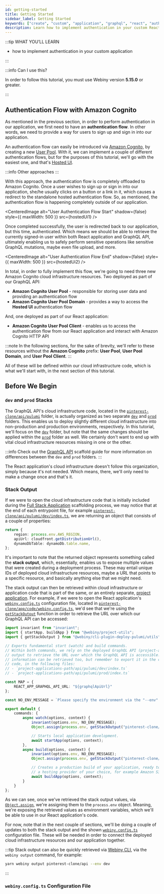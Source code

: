 ```yaml
---
id: getting-started
title: Getting Started
sidebar_label: Getting Started
keywords: ["create", "custom", "application", "graphql", "react", "authentication"]
description: Learn how to implement authentication in your custom React application.
---
```



:::tip WHAT YOU’LL LEARN

- how to implement authentication in your custom application

:::

:::info Can I use this?

In order to follow this tutorial, you must use Webiny version **5.15.0** or greater.

:::

## Authentication Flow with Amazon Cognito

As mentioned in the previous section, in order to perform authentication in our application, we first need to have an **authentication flow**. In other words, we need to provide a way for users to sign up and sign in into our application.

An authentication flow can easily be introduced via [Amazon Cognito](https://aws.amazon.com/cognito/), by creating a new [User Pool](https://docs.aws.amazon.com/cognito/latest/developerguide/getting-started-with-cognito-user-pools.html). With it, we can implement a couple of different authentication flows, but for the purposes of this tutorial, we'll go with the easiest one, and that's [Hosted UI](https://docs.aws.amazon.com/cognito/latest/developerguide/cognito-user-pools-app-integration.html).

:::info
Other approaches
:::

With this approach, the authentication flow is completely offloaded to Amazon Cognito. Once a user wishes to sign up or sign in into our application, she/he usually clicks on a button or a link in it, which causes a redirect to the standalone hosted authentication flow. So, as mentioned, the authentication flow is happening completely outside of our application.

<CenteredImage alt="User Authentication Flow Start" shadow={false} style={{ maxWidth: 500 }} src={hostedUi1} />

Once completed successfully, the user is redirected back to our application, but this time, authenticated. Which means we should be able to retrieve the currently signed-in user within both React application and GraphQL API, ultimately enabling us to safely perform sensitive operations like sensitive GraphQL mutations, maybe even file upload, and more.

<CenteredImage alt="User Authentication Flow End" shadow={false} style={{ maxWidth: 500 }} src={hostedUi2} />

In total, in order to fully implement this flow, we're going to need three new Amazon Cognito cloud infrastructure resources. Two deployed as part of our GraphQL API:

- **Amazon Cognito User Pool** - responsible for storing user data and providing an authentication flow
- **Amazon Cognito User Pool Domain** - provides a way to access the **Hosted UI** authentication flow

And, one deployed as part of our React application:

- **Amazon Cognito User Pool Client** - enables us to access the authentication flow from our React application and interact with Amazon Cognito HTTP API

:::note
In the following sections, for the sake of brevity, we'll refer to these resources without the **Amazon Cognito** prefix: **User Pool**, **User Pool Domain**, and **User Pool Client**.
:::

All of these will be defined within our cloud infrastructure code, which is what we'll start with, in the next section of this tutorial.

## Before We Begin

### `dev` and `prod` Stacks

The GraphQL API's cloud infrastructure code, located in the [`pinterest-clone/api/pulumi`](#) folder, is actually organized as two separate [`dev`](#) and [`prod`](#) folders. This enables us to deploy slightly different cloud infrastructure into non-production and production environments, respectively. In this tutorial, we'll focus on the [`dev`](#) folder, but note that the same changes should be applied within the [`prod`](#) folder as well. We certainly don't want to end up with vital cloud infrastructure resources missing in one or the other.

:::info
Check out the [GraphQL API](/docs/how-to-guides/scaffolding/graphql-api#pulumi) scaffold guide for more information on differences between the `dev` and `prod` folders.
:::

The React application's cloud infrastructure doesn't follow this organization, simply because it's not needed. Which means, there, we'll only need to make a change once and that's it.

### Stack Output

If we were to open the cloud infrastructure code that is initially included during the [Full Stack Application](/docs/how-to-guides/scaffolding/full-stack-application) scaffolding process, we may notice that at the end of each entrypoint file, for example [`pinterest-clone/api/pulumi/dev/index.ts`](#), we are returning an object that consists of a couple of properties:

```ts title="pinterest-clone/api/pulumi/dev/index.ts"
return {
    region: process.env.AWS_REGION,
    apiUrl: cloudfront.getDistributionUrl(),
    dynamoDbTable: dynamoDb.table.name,
};
```

It's important to note that the returned object represents something called the **stack output**, which, essentially, enables us to expose multiple values that were created during a deployment process. These may entail unique IDs of deployed cloud infrastructure resources, maybe a URL that points to a specific resource, and basically anything else that we might need.

The stack output can then be retrieved within cloud infrastructure or application code that is part of the same, or an entirely separate, [project application](/docs/key-topics/project-organization/project-applications). For example, if we were to open the React application's [`webiny.config.ts`](#) configuration file, located in [`pinterest-clone/app/code/webiny.config.ts`](#), we'd see that we're using the [`getStackOutput`](#) function in order to retrieve the URL over which our GraphQL API can be accessed:

```ts title="pinterest-clone/app/code/webiny.config.ts" {3,13-15,23,30}
import invariant from "invariant";
import { startApp, buildApp } from "@webiny/project-utils";
import { getStackOutput } from "@webiny/cli-plugin-deploy-pulumi/utils";

// Exports fundamental start (watch) and build commands.
// Within both commands, we rely on the deployed GraphQL API (project-applications-path/api) and its stack
// output to retrieve the URL over which the GraphQL API is accessible. If needed, additional
// information can be retrieved too, but remember to export it in the cloud infrastructure
// code, in the following files:
// - `project-applications-path/api/pulumi/dev/index.ts`
// - `project-applications-path/api/pulumi/prod/index.ts`

const MAP = {
    REACT_APP_GRAPHQL_API_URL: "${graphqlApiUrl}"
};

const NO_ENV_MESSAGE = `Please specify the environment via the "--env" argument, for example: "--env dev".`;

export default {
    commands: {
        async watch(options, context) {
            invariant(options.env, NO_ENV_MESSAGE);
            Object.assign(process.env, getStackOutput("pinterest-clone/api", options.env, MAP));

            // Starts local application development.
            await startApp(options, context);
        },
        async build(options, context) {
            invariant(options.env, NO_ENV_MESSAGE);
            Object.assign(process.env, getStackOutput("pinterest-clone/api", options.env, MAP));

            // Creates a production build of your application, ready to be deployed to
            // a hosting provider of your choice, for example Amazon S3.
            await buildApp(options, context);
        }
    }
};
```

As we can see, once we've retrieved the stack output values, via [`Object.assign`](https://developer.mozilla.org/en-US/docs/Web/JavaScript/Reference/Global_Objects/Object/assign), we're assigning them to the `process.env` object. Meaning, we're exposing the retrieved values as environment variables, which we'll be able to use in our React application's code.

For now, note that in the next couple of sections, we'll be doing a couple of updates to both the stack output and the shown [`webiny.config.ts`](#) configuration file. These will be needed in order to connect the deployed cloud infrastructure resources and our application together.

:::tip
Stack output can also be quickly retrieved via [Webiny CLI](/docs/key-topics/webiny-cli), via the `webiny output` command, for example:

```bash
yarn webiny output pinterest-clone/api --env dev
```
:::

### `webiny.config.ts` Configuration File
